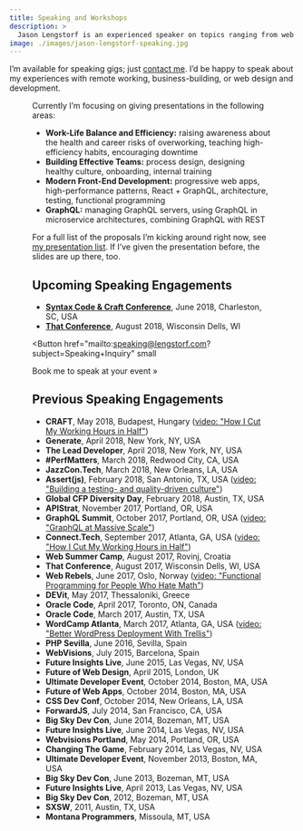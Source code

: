 ```yaml
---
title: Speaking and Workshops
description: >
  Jason Lengstorf is an experienced speaker on topics ranging from web design and development to happiness, work-life balance, and productivity.
image: ./images/jason-lengstorf-speaking.jpg
---
```



I’m available for speaking gigs; just [contact me](mailto:speaking@lengstorf.com?subject=Speaking+Inquiry). I’d be happy to speak about my experiences with remote working, business-building, or web design and development.

<Figure
  src="images/jason-lengstorf-speaking.jpg"
  alt="Jason Lengstorf speaking at the GraphQL Summit, 2017."
  caption="Jason Lengstorf at the 2017 GraphQL Summit in San Francisco."
  creditLink="https://orangephotography.com/"
  credit="Orange Photography"
/>

Currently I’m focusing on giving presentations in the following areas:

-   **Work-Life Balance and Efficiency:** raising awareness about the health and career risks of overworking, teaching high-efficiency habits, encouraging downtime
-   **Building Effective Teams:** process design, designing healthy culture, onboarding, internal training
-   **Modern Front-End Development:** progressive web apps, high-performance patterns, React + GraphQL, architecture, testing, functional programming
-   **GraphQL:** managing GraphQL servers, using GraphQL in microservice architectures, combining GraphQL with REST

For a full list of the proposals I’m kicking around right now, see [my presentation list](https://github.com/jlengstorf/presentations). If I’ve given the presentation before, the slides are up there, too.

## Upcoming Speaking Engagements

-   [**Syntax Code & Craft Conference**](https://2018.syntaxcon.com/), June 2018, Charleston, SC, USA
-   [**That Conference**](https://www.thatconference.com/), August 2018, Wisconsin Dells, WI

<Button
  href="mailto:speaking@lengstorf.com?subject=Speaking+Inquiry"
  small
>
  Book me to speak at your event »
</Button>

## Previous Speaking Engagements

-   **CRAFT**, May 2018, Budapest, Hungary ([video: "How I Cut My Working Hours in Half"](http://www.ustream.tv/recorded/114944097))
-   **Generate**, April 2018, New York, NY, USA
-   **The Lead Developer**, April 2018, New York, NY, USA
-   **#PerfMatters**, March 2018, Redwood City, CA, USA
-   **JazzCon.Tech**, March 2018, New Orleans, LA, USA
-   **Assert(js)**, February 2018, San Antonio, TX, USA ([video: "Building a testing- and quality-driven culture"](https://youtu.be/zqdCM8zR6Mc))
-   **Global CFP Diversity Day**, February 2018, Austin, TX, USA
-   **APIStrat**, November 2017, Portland, OR, USA
-   **GraphQL Summit**, October 2017, Portland, OR, USA ([video: "GraphQL at Massive Scale"](https://youtu.be/T3FbZsYXi50))
-   **Connect.Tech**, September 2017, Atlanta, GA, USA ([video: "How I Cut My Working Hours in Half"](https://www.recallact.com/presentation/how-i-cut-my-working-hours-half-and-somehow-managed-get-more-done))
-   **Web Summer Camp**, August 2017, Rovinj, Croatia
-   **That Conference**, August 2017, Wisconsin Dells, WI, USA
-   **Web Rebels**, June 2017, Oslo, Norway ([video: "Functional Programming for People Who Hate Math"](https://youtu.be/4WbpKSh0FWk?t=2h44m44s))
-   **DEVit**, May 2017, Thessaloniki, Greece
-   **Oracle Code**, April 2017, Toronto, ON, Canada
-   **Oracle Code**, March 2017, Austin, TX, USA
-   **WordCamp Atlanta**, March 2017, Atlanta, GA, USA ([video: "Better WordPress Deployment With Trellis"](http://wordpress.tv/2017/03/29/jason-lengstorf-wordpress-deployment-for-professionals-how-to-solve-the-problem-of-multiple-wordpress-installs-in-30-minutes-or-less/))
-   **PHP Sevilla**, June 2016, Sevilla, Spain
-   **WebVisions**, July 2015, Barcelona, Spain
-   **Future Insights Live**, June 2015, Las Vegas, NV, USA
-   **Future of Web Design**, April 2015, London, UK
-   **Ultimate Developer Event**, October 2014, Boston, MA, USA
-   **Future of Web Apps**, October 2014, Boston, MA, USA
-   **CSS Dev Conf**, October 2014, New Orleans, LA, USA
-   **ForwardJS**, July 2014, San Francisco, CA, USA
-   **Big Sky Dev Con**, June 2014, Bozeman, MT, USA
-   **Future Insights Live**, June 2014, Las Vegas, NV, USA
-   **Webvisions Portland**, May 2014, Portland, OR, USA
-   **Changing The Game**, February 2014, Las Vegas, NV, USA
-   **Ultimate Developer Event**, November 2013, Boston, MA, USA
-   **Big Sky Dev Con**, June 2013, Bozeman, MT, USA
-   **Future Insights Live**, April 2013, Las Vegas, NV, USA
-   **Big Sky Dev Con**, 2012, Bozeman, MT, USA
-   **SXSW**, 2011, Austin, TX, USA
-   **Montana Programmers**, Missoula, MT, USA
